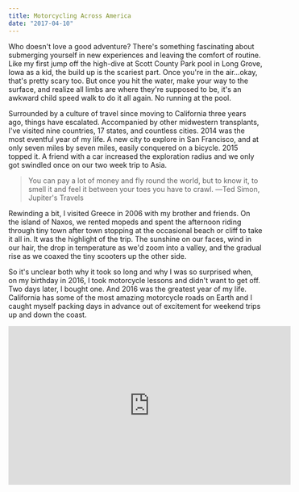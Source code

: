 ```yaml
---
title: Motorcycling Across America
date: "2017-04-10"
---
```


Who doesn't love a good adventure? There's something fascinating about submerging yourself in new experiences and leaving the comfort of routine. Like my first jump off the high-dive at Scott County Park pool in Long Grove, Iowa as a kid, the build up is the scariest part. Once you're in the air…okay, that's pretty scary too. But once you hit the water, make your way to the surface, and realize all limbs are where they're supposed to be, it's an awkward child speed walk to do it all again. No running at the pool.

Surrounded by a culture of travel since moving to California three years ago, things have escalated. Accompanied by other midwestern transplants, I've visited nine countries, 17 states, and countless cities. 2014 was the most eventful year of my life. A new city to explore in San Francisco, and at only seven miles by seven miles, easily conquered on a bicycle. 2015 topped it. A friend with a car increased the exploration radius and we only got swindled once on our two week trip to Asia.

> You can pay a lot of money and fly round the world, but to know it, to smell it and feel it between your toes you have to crawl. ―Ted Simon, Jupiter's Travels

Rewinding a bit, I visited Greece in 2006 with my brother and friends. On the island of Naxos, we rented mopeds and spent the afternoon riding through tiny town after town stopping at the occasional beach or cliff to take it all in. It was the highlight of the trip. The sunshine on our faces, wind in our hair, the drop in temperature as we'd zoom into a valley, and the gradual rise as we coaxed the tiny scooters up the other side.

So it's unclear both why it took so long and why I was so surprised when, on my birthday in 2016, I took motorcycle lessons and didn't want to get off. Two days later, I bought one. And 2016 was the greatest year of my life. California has some of the most amazing motorcycle roads on Earth and I caught myself packing days in advance out of excitement for weekend trips up and down the coast.

<div className="resp-container">
  <iframe
    className="resp-iframe"
    width="560"
    height="315"
    src="https://www.youtube.com/embed/9LsLFyGkCU0"
    frameBorder="0"
    allow="accelerometer; autoplay; encrypted-media; gyroscope; picture-in-picture"
    allowFullScreen
    title="Motomerica"
  />
</div>

Riding Highway 1 north of San Francisco. Narration by Ted Simon who spent 4 yrs riding
around the world in the 70s.

I'm aware this trend cannot continue forever. But like a heroin addict chasing their
high, I'm sure as hell going to try. So on May 6th, 2017, I'm taking a one-way flight
from San Francisco to Orlando, renting a motorcycle, and riding 4,000 miles across
America to get back home. Am I in over my head? Probably. Will there be trouble along
the way? Yes. Am I nervous? Absolutely. Assuming all limbs are where they're supposed
to be when I get back to California, will doing something that scares me be worth
it? Time will tell.
